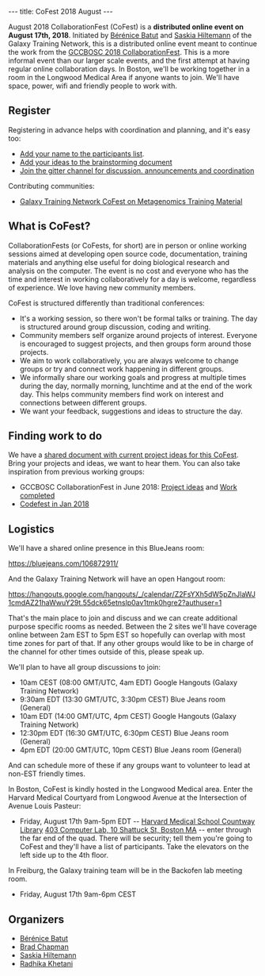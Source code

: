 ---
title: CoFest 2018 August
---

August 2018 CollaborationFest (CoFest) is a '''distributed online event on August 17th, 2018'''. Initiated by [http://bebatut.fr/ Bérénice Batut] and [https://twitter.com/shiltemann Saskia Hiltemann] of the Galaxy Training Network, this is a distributed online event meant to continue the work from the [https://galaxyproject.org/events/gccbosc2018/collaboration/ GCCBOSC 2018 CollaborationFest]. This is a more informal event than our larger scale events, and the first attempt at having regular online collaboration days. In Boston, we'll be working together in a room in the Longwood Medical Area if anyone wants to join. We'll have space, power, wifi and friendly people to work with.

== Register ==

Registering in advance helps with coordination and planning, and it's easy too:

* [https://docs.google.com/spreadsheets/d/18b3ewtsL1l-cIh_GLp_wtVH2XoIZ0xM1yI9wfsmslK0/edit?usp=sharing Add your name to the participants list].
* [https://docs.google.com/document/d/1_IKEw1UPF6pfSBaJB9xOl-o-oVincZdKEk95NaRf7Fo/edit?usp=sharing Add your ideas to the brainstorming document]
* [https://gitter.im/cofest/Lobby Join the gitter channel for discussion. announcements and coordination]

Contributing communities:

* [https://galaxyproject.org/events/2018-08-gtn/ Galaxy Training Network CoFest on Metagenomics Training Material]

== What is CoFest? ==

CollaborationFests (or CoFests, for short) are in person or online working sessions aimed at developing open source code, documentation, training materials and anything else useful for doing biological research and analysis on the computer. The event is no cost and everyone who has the time and interest in working collaboratively for a day is welcome, regardless of experience. We love having new community members.

CoFest is structured differently than traditional conferences:

* It's a working session, so there won't be formal talks or training. The day is structured around group discussion, coding and writing.
* Community members self organize around projects of interest. Everyone is encouraged to suggest projects, and then groups form around those projects.
* We aim to work collaboratively, you are always welcome to change groups or try and connect work happening in different groups.
* We informally share our working goals and progress at multiple times during the day, normally morning, lunchtime and at the end of the work day. This helps community members find work on interest and connections between different groups.
* We want your feedback, suggestions and ideas to structure the day.

== Finding work to do ==

We have a [https://docs.google.com/document/d/1_IKEw1UPF6pfSBaJB9xOl-o-oVincZdKEk95NaRf7Fo/edit?usp=sharing shared document with current project ideas for this CoFest]. Bring your projects and ideas, we want to hear them. You can also take inspiration from previous working groups:

* GCCBOSC CollaborationFest in June 2018: [https://docs.google.com/document/d/1qbU9JcUMUzJbakaG0t1haA1_apQ5UeVhcPaYintqZaE/edit Project ideas] and [https://docs.google.com/document/d/1s69vhxVTW-2_8EhiXEQ9U92oB2dQGr4HcneIa3-cHUQ/edit Work completed]
* [https://www.open-bio.org/wiki/Codefest_Winter_2018 Codefest in Jan 2018]

== Logistics ==

We'll have a shared online presence in this BlueJeans room:

https://bluejeans.com/106872911/

And the Galaxy Training Network will have an open Hangout room:

https://hangouts.google.com/hangouts/_/calendar/Z2FsYXh5dW5pZnJlaWJ1cmdAZ21haWwuY29t.55dck65etnslp0av1tmk0hgre2?authuser=1

That's the main place to join and discuss and we can create additional purpose specific rooms as needed. Between the 2 sites we'll have coverage online between 2am EST to 5pm EST so hopefully can overlap with most time zones for part of that. If any other groups would like to be in charge of the channel for other times outside of this, please speak up.

We'll plan to have all group discussions to join:

* 10am CEST (08:00 GMT/UTC, 4am EDT) Google Hangouts (Galaxy Training Network)
* 9:30am EDT (13:30 GMT/UTC, 3:30pm CEST) Blue Jeans room (General)
* 10am EDT (14:00 GMT/UTC, 4pm CEST) Google Hangouts (Galaxy Training Network)
* 12:30pm EDT (16:30 GMT/UTC, 6:30pm CEST) Blue Jeans room (General)
* 4pm EDT (20:00 GMT/UTC, 10pm CEST) Blue Jeans room (General)

And can schedule more of these if any groups want to volunteer to lead at non-EST friendly times.

In Boston, CoFest is kindly hosted in the Longwood Medical area. Enter the Harvard Medical Courtyard from Longwood Avenue at the Intersection of Avenue Louis Pasteur:

* Friday, August 17th 9am-5pm EDT -- [https://www.countway.harvard.edu/ Harvard Medical School Countway Library] [https://goo.gl/maps/u5wZ91orBWB2 403 Computer Lab, 10 Shattuck St, Boston MA] -- enter through the far end of the quad. There will be security; tell them you're going to CoFest and they'll have a list of participants. Take the elevators on the left side up to the 4th floor.

In Freiburg, the Galaxy training team will be in the Backofen lab meeting room.

* Friday, August 17th 9am-6pm CEST

== Organizers ==

* [http://bebatut.fr/ Bérénice Batut]
* [http://github.com/chapmanb Brad Chapman]
* [https://twitter.com/shiltemann Saskia Hiltemann]
* [https://twitter.com/rs_khetani Radhika Khetani]